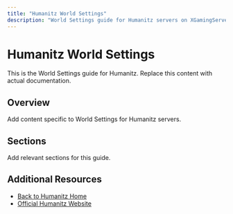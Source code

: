 ```yaml
---
title: "Humanitz World Settings"
description: "World Settings guide for Humanitz servers on XGamingServer"
---
```


# Humanitz World Settings

This is the World Settings guide for Humanitz. Replace this content with actual documentation.

## Overview

Add content specific to World Settings for Humanitz servers.

## Sections

Add relevant sections for this guide.

## Additional Resources

- [Back to Humanitz Home](./index)
- [Official Humanitz Website](https://example.com)
